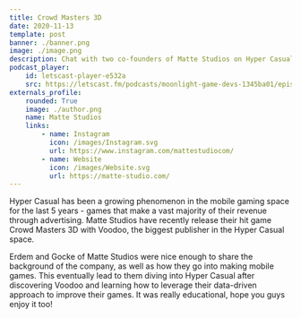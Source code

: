 ```yaml
---
title: Crowd Masters 3D
date: 2020-11-13
template: post
banner: ./banner.png
image: ./image.png
description: Chat with two co-founders of Matte Studios on Hyper Casual development.
podcast_player:
    id: letscast-player-e532a
    src: https://letscast.fm/podcasts/moonlight-game-devs-1345ba01/episodes/how-to-make-hit-games-with-a-hyper-casual-publisher/player.js
externals_profile:
    rounded: True
    image: ./author.png
    name: Matte Studios
    links:
        - name: Instagram
          icon: /images/Instagram.svg
          url: https://www.instagram.com/mattestudiocom/
        - name: Website
          icon: /images/Website.svg
          url: https://matte-studio.com/
---
```

 
Hyper Casual has been a growing phenomenon in the mobile gaming space for the last 5 years - games that make a vast majority of their revenue through advertising. Matte Studios have 
recently release their hit game Crowd Masters 3D with Voodoo, the biggest publisher in the Hyper Casual space.

Erdem and Gocke of Matte Studios were nice enough to share the background of the company, as well as how they go into making mobile games. This eventually lead to them diving into 
Hyper Casual after discovering Voodoo and learning how to leverage their data-driven approach to improve their games. It was really educational, hope you guys enjoy it too!